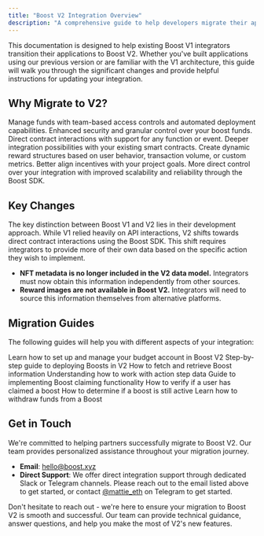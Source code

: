 ```yaml
---
title: "Boost V2 Integration Overview"
description: "A comprehensive guide to help developers migrate their applications from Boost V1 to V2"
---
```


This documentation is designed to help existing Boost V1 integrators transition their applications to Boost V2. 
Whether you've built applications using our previous version or are familiar with the V1 architecture, 
this guide will walk you through the significant changes and provide helpful instructions for updating your integration.

## Why Migrate to V2?

<CardGroup cols={2}>
  <Card title="Smart Budget Accounts" icon="wallet">
    Manage funds with team-based access controls and automated deployment capabilities. Enhanced security and granular control over your boost funds.
  </Card>
  <Card title="Flexible Integration" icon="plug">
    Direct contract interactions with support for any function or event. Deeper integration possibilities with your existing smart contracts.
  </Card>
  <Card title="Variable Rewards" icon="chart-line">
    Create dynamic reward structures based on user behavior, transaction volume, or custom metrics. Better align incentives with your project goals.
  </Card>
  <Card title="Enhanced Control" icon="sliders">
    More direct control over your integration with improved scalability and reliability through the Boost SDK.
  </Card>
</CardGroup>

## Key Changes

The key distinction between Boost V1 and V2 lies in their development approach. While V1 relied heavily on API interactions, V2 shifts towards direct contract interactions using the Boost SDK. 
This shift requires integrators to provide more of their own data based on the specific action they wish to implement.

- **NFT metadata is no longer included in the V2 data model.** Integrators must now obtain this information independently from other sources.
- **Reward images are not available in Boost V2.** Integrators will need to source this information themselves from alternative platforms.

## Migration Guides

The following guides will help you with different aspects of your integration:

<CardGroup>
  <Card
    title="Setting Up a Budget Account"
    icon="wallet"
    href="/v2/documentation/migration/budget-accounts"
  >
    Learn how to set up and manage your budget account in Boost V2
  </Card>
  <Card
    title="Deploying Boosts"
    icon="rocket"
    href="/v2/documentation/migration/deploying-boosts"
  >
    Step-by-step guide to deploying Boosts in V2
  </Card>
  <Card
    title="Fetching Boosts"
    icon="magnifying-glass"
    href="/v2/documentation/migration/fetching-boosts"
  >
    How to fetch and retrieve Boost information
  </Card>
  <Card
    title="Extracting Data from Action Steps"
    icon="code"
    href="/v2/documentation/migration/extracting-actions"
  >
    Understanding how to work with action step data
  </Card>
  <Card
    title="Claiming Boosts"
    icon="gift"
    href="/v2/documentation/migration/claiming-boosts"
  >
    Guide to implementing Boost claiming functionality
  </Card>
  <Card
    title="Checking Claim Status"
    icon="circle-check"
    href="/v2/documentation/migration/checking-claims"
  >
    How to verify if a user has claimed a boost
  </Card>
  <Card
    title="Checking Boost Status"
    icon="circle-info"
    href="/v2/documentation/migration/boost-status"
  >
    How to determine if a boost is still active
  </Card>
  <Card
    title="Withdrawing Funds"
    icon="money-bill-transfer"
    href="/v2/documentation/migration/withdrawing"
  >
    Learn how to withdraw funds from a Boost
  </Card>
</CardGroup>

## Get in Touch

We're committed to helping partners successfully migrate to Boost V2. Our team provides personalized assistance throughout your migration journey.

- **Email**: [hello@boost.xyz](mailto:hello@boost.xyz)
- **Direct Support**: We offer direct integration support through dedicated Slack or Telegram channels. Please reach out to the email listed above to get started, 
or contact [@mattie_eth](https://t.me/mattie_eth) on Telegram to get started.

Don't hesitate to reach out - we're here to ensure your migration to Boost V2 is smooth and successful. Our team can provide technical guidance, answer questions, and help you make the most of V2's new features.
